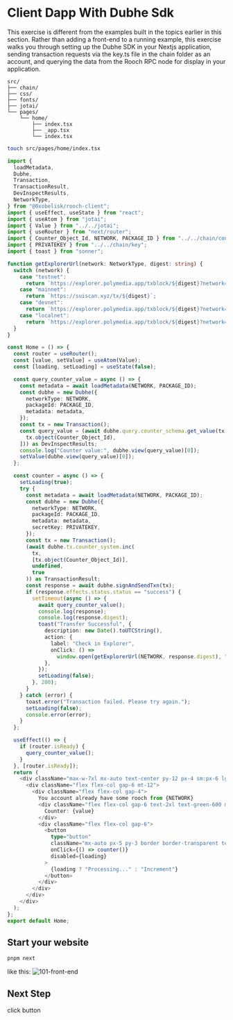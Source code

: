 # Client Dapp With Dubhe Sdk

This exercise is different from the examples built in the topics earlier in this section. Rather than adding a front-end to a running example, this exercise walks you through setting up the Dubhe SDK in your Nextjs application, sending transaction requests via the key.ts file in the chain folder as an account, and querying the data from the Rooch RPC node for display in your application.

```
src/
├── chain/
├── css/
├── fonts/
├── jotai/
└── pages/
    └── home/
        ├── index.tsx
        ├── _app.tsx
        └── index.tsx
```

```bash
touch src/pages/home/index.tsx
```

```typescript
import {
  loadMetadata,
  Dubhe,
  Transaction,
  TransactionResult,
  DevInspectResults,
  NetworkType,
} from "@0xobelisk/rooch-client";
import { useEffect, useState } from "react";
import { useAtom } from "jotai";
import { Value } from "../../jotai";
import { useRouter } from "next/router";
import { Counter_Object_Id, NETWORK, PACKAGE_ID } from "../../chain/config";
import { PRIVATEKEY } from "../../chain/key";
import { toast } from "sonner";

function getExplorerUrl(network: NetworkType, digest: string) {
  switch (network) {
    case "testnet":
      return `https://explorer.polymedia.app/txblock/${digest}?network=${network}`;
    case "mainnet":
      return `https://suiscan.xyz/tx/${digest}`;
    case "devnet":
      return `https://explorer.polymedia.app/txblock/${digest}?network=${network}`;
    case "localnet":
      return `https://explorer.polymedia.app/txblock/${digest}?network=local`;
  }
}

const Home = () => {
  const router = useRouter();
  const [value, setValue] = useAtom(Value);
  const [loading, setLoading] = useState(false);

  const query_counter_value = async () => {
    const metadata = await loadMetadata(NETWORK, PACKAGE_ID);
    const dubhe = new Dubhe({
      networkType: NETWORK,
      packageId: PACKAGE_ID,
      metadata: metadata,
    });
    const tx = new Transaction();
    const query_value = (await dubhe.query.counter_schema.get_value(tx, [
      tx.object(Counter_Object_Id),
    ])) as DevInspectResults;
    console.log("Counter value:", dubhe.view(query_value)[0]);
    setValue(dubhe.view(query_value)[0]);
  };

  const counter = async () => {
    setLoading(true);
    try {
      const metadata = await loadMetadata(NETWORK, PACKAGE_ID);
      const dubhe = new Dubhe({
        networkType: NETWORK,
        packageId: PACKAGE_ID,
        metadata: metadata,
        secretKey: PRIVATEKEY,
      });
      const tx = new Transaction();
      (await dubhe.tx.counter_system.inc(
        tx,
        [tx.object(Counter_Object_Id)],
        undefined,
        true
      )) as TransactionResult;
      const response = await dubhe.signAndSendTxn(tx);
      if (response.effects.status.status == "success") {
        setTimeout(async () => {
          await query_counter_value();
          console.log(response);
          console.log(response.digest);
          toast("Transfer Successful", {
            description: new Date().toUTCString(),
            action: {
              label: "Check in Explorer",
              onClick: () =>
                window.open(getExplorerUrl(NETWORK, response.digest), "_blank"),
            },
          });
          setLoading(false);
        }, 200);
      }
    } catch (error) {
      toast.error("Transaction failed. Please try again.");
      setLoading(false);
      console.error(error);
    }
  };

  useEffect(() => {
    if (router.isReady) {
      query_counter_value();
    }
  }, [router.isReady]);
  return (
    <div className="max-w-7xl mx-auto text-center py-12 px-4 sm:px-6 lg:py-16 lg:px-8 flex-6">
      <div className="flex flex-col gap-6 mt-12">
        <div className="flex flex-col gap-4">
          You account already have some rooch from {NETWORK}
          <div className="flex flex-col gap-6 text-2xl text-green-600 mt-6 ">
            Counter: {value}
          </div>
          <div className="flex flex-col gap-6">
            <button
              type="button"
              className="mx-auto px-5 py-3 border border-transparent text-base font-medium rounded-md text-white bg-indigo-600 hover:bg-indigo-700"
              onClick={() => counter()}
              disabled={loading}
            >
              {loading ? "Processing..." : "Increment"}
            </button>
          </div>
        </div>
      </div>
    </div>
  );
};
export default Home;
```



## Start your website

```bash
pnpm next
```

like this:
![101-front-end](/rooch/101-front-end.png)

## Next Step

click button

